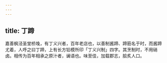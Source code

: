 ```yaml
---
---
---
```

title: 丁蹄
---



嘉善枫泾圣堂桥堍，有丁义兴者，百年老店也，以善制酱蹄、蹄筋名于时，而酱蹄尤着，人呼之曰丁蹄，上有长方铅模所印「丁义兴制」四字。其烹制时，不用硝卤。相传为百年相承之原汁者，谰语也。味至佳，加载郡志，脍炙人口。